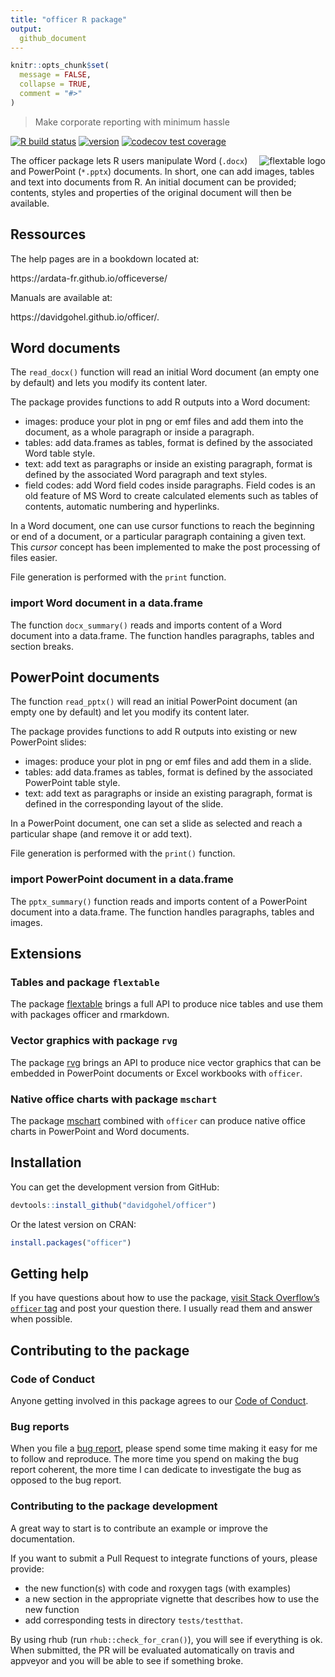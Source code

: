 ```yaml
---
title: "officer R package"
output:
  github_document
---
```


<!-- README.md is generated from README.Rmd. Please edit that file -->

```r
knitr::opts_chunk$set(
  message = FALSE,
  collapse = TRUE,
  comment = "#>"
)
```

> Make corporate reporting with minimum hassle

[![R build status](https://github.com/davidgohel/officer/workflows/R-CMD-check/badge.svg)](https://github.com/davidgohel/officer/actions)
[![version](https://www.r-pkg.org/badges/version/officer)](https://CRAN.R-project.org/package=officer)
[![codecov test coverage](https://codecov.io/gh/davidgohel/officer/branch/master/graph/badge.svg)](https://codecov.io/gh/davidgohel/officer)

<a href="https://github.com/davidgohel/flextable"><img src="man/figures/logo.png" alt="flextable logo" align="right" /></a>
The officer package lets R users manipulate Word (`.docx`) and 
PowerPoint (`*.pptx`) documents. In short, one can add images, 
tables and text into documents from R. An initial document can 
be provided; contents, styles and properties of the original 
document will then be available.

## Ressources

The help pages are in a bookdown located at:

https://ardata-fr.github.io/officeverse/ 

Manuals are available at:

https://davidgohel.github.io/officer/.


## Word documents

The `read_docx()` function will read an initial Word document (an 
empty one by default) and lets you modify its content later.

The package provides functions to add R outputs into a Word document:

* images: produce your plot in png or emf files and add them into the document, 
  as a whole paragraph or inside a paragraph.
* tables: add data.frames as tables, format is defined by the associated Word table style.
* text: add text as paragraphs or inside an existing paragraph, format is defined by the associated Word paragraph and text styles.
* field codes: add Word field codes inside paragraphs. Field codes is an old 
  feature of MS Word to create calculated elements such as tables of contents, 
  automatic numbering and hyperlinks.

In a Word document, one can use cursor functions to reach the
beginning or end of a document, or a particular paragraph containing a
given text. This *cursor* concept has been implemented to make the
post processing of files easier.

File generation is performed with the `print` function.

### import Word document in a data.frame

The function `docx_summary()` reads and imports content of a Word 
document into a data.frame. The function handles paragraphs, 
tables and section breaks.


## PowerPoint documents


The function `read_pptx()` will read an initial PowerPoint document 
(an empty one by default) and let you modify its content later.

The package provides functions to add R outputs into existing or new PowerPoint slides:

* images: produce your plot in png or emf files and add them in a slide.
* tables: add data.frames as tables, format is defined by the associated PowerPoint table style.
* text: add text as paragraphs or inside an existing paragraph, format is defined in the corresponding layout of the slide.

In a PowerPoint document, one can set a slide as selected and reach a particular shape (and remove it or add text). 

File generation is performed with the `print()` function.

### import PowerPoint document in a data.frame

The `pptx_summary()` function reads and imports content of a PowerPoint 
document into a data.frame. The function handles paragraphs, tables and images.

## Extensions

### Tables and package `flextable`

The package [flextable](https://ardata-fr.github.io/flextable-book/index.html)
brings a full API to produce nice tables and use them with packages officer 
and rmarkdown.

### Vector graphics with package `rvg`

The package [rvg](https://github.com/davidgohel/rvg) brings an API to produce nice vector graphics that can be embedded in PowerPoint documents or Excel workbooks with `officer`.

### Native office charts with package `mschart`

The package [mschart](https://github.com/ardata-fr/mschart) combined with `officer` can 
produce native office charts in PowerPoint and Word documents.


## Installation

You can get the development version from GitHub:

```r
devtools::install_github("davidgohel/officer")
```

Or the latest version on CRAN:

```r
install.packages("officer")
```

## Getting help

If you have questions about how to use the package, 
[visit Stack Overflow's `officer` tag](https://stackoverflow.com/questions/tagged/officer)
and post your question there. I usually read them and answer when possible. 

## Contributing to the package

### Code of Conduct

Anyone getting involved in this package agrees to our [Code of Conduct](https://github.com/davidgohel/officer/blob/master/CONDUCT.md).

### Bug reports

When you file a [bug report](https://github.com/davidgohel/officer/issues), please spend some time making it easy for me to follow and reproduce. The more time you spend on making the bug report coherent, the more time I can dedicate to investigate the bug as opposed to the bug report.

### Contributing to the package development

A great way to start is to contribute an example or improve the documentation.

If you want to submit a Pull Request to integrate functions of yours, please provide:

* the new function(s) with code and roxygen tags (with examples)
* a new section in the appropriate vignette that describes how to use the new function
* add corresponding tests in directory `tests/testthat`.

By using rhub (run `rhub::check_for_cran()`), you will see if everything is ok.
When submitted, the PR will be evaluated automatically on travis and appveyor and you will be able to see if something broke.
